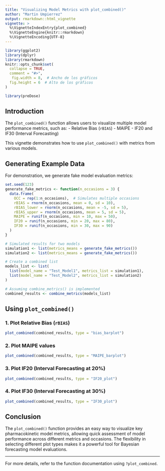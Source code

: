 ```yaml
---
title: "Visualizing Model Metrics with plot_combined()"
author: "Martin Umpierrez"
output: rmarkdown::html_vignette
vignette: >
  %\VignetteIndexEntry{plot_combined}
  %\VignetteEngine{knitr::rmarkdown}
  %\VignetteEncoding{UTF-8}
---
```


```r
library(ggplot2)
library(dplyr)
library(rmarkdown)
knitr::opts_chunk$set(
  collapse = TRUE,
  comment = "#>", 
   fig.width = 8,  # Ancho de los gráficos
  fig.height = 6  # Alto de los gráficos
)
```

```r
library(preDose)
```

## Introduction

The `plot_combined()` function allows users to visualize multiple model performance metrics, such as:
- Relative Bias (`rBIAS`)
- MAIPE
- IF20 and IF30 (Interval Forecasting)

This vignette demonstrates how to use `plot_combined()` with metrics from various models.

## Generating Example Data

For demonstration, we generate fake model evaluation metrics:

```r
set.seed(123)
generate_fake_metrics <- function(n_occasions = 3) {
  data.frame(
    OCC = rep(1:n_occasions),  # Simulates multiple occasions
    rBIAS = rnorm(n_occasions, mean = 0, sd = 10), 
    rBIAS_lower = rnorm(n_occasions, mean = -5, sd = 5), 
    rBIAS_upper = rnorm(n_occasions, mean = 5, sd = 5), 
    MAIPE = runif(n_occasions, min = 10, max = 50), 
    IF20 = runif(n_occasions, min = 20, max = 80), 
    IF30 = runif(n_occasions, min = 30, max = 90)
  )
}

# Simulated results for two models
simulation1 <- list(metrics_means = generate_fake_metrics())
simulation2 <- list(metrics_means = generate_fake_metrics())

# Create a combined list
models_list <- list(
  list(model_name = "Test_Model1", metrics_list = simulation1),
  list(model_name = "Test_Model2", metrics_list = simulation2)
)

# Assuming combine_metrics() is implemented
combined_results <- combine_metrics(models_list)
```

## Using `plot_combined()`

### 1. Plot Relative Bias (`rBIAS`)

```r
plot_combined(combined_results, type = "bias_barplot")
```

### 2. Plot MAIPE values

```r
plot_combined(combined_results, type = "MAIPE_barplot")
```

### 3. Plot IF20 (Interval Forecasting at 20%)

```r
plot_combined(combined_results, type = "IF20_plot")
```

### 4. Plot IF30 (Interval Forecasting at 30%)

```r
plot_combined(combined_results, type = "IF30_plot")
```

## Conclusion

The `plot_combined()` function provides an easy way to visualize key pharmacokinetic model metrics, allowing quick assessment of model performance across different metrics and occasions. The flexibility in selecting different plot types makes it a powerful tool for Bayesian forecasting model evaluations.

---

For more details, refer to the function documentation using `?plot_combined`.

